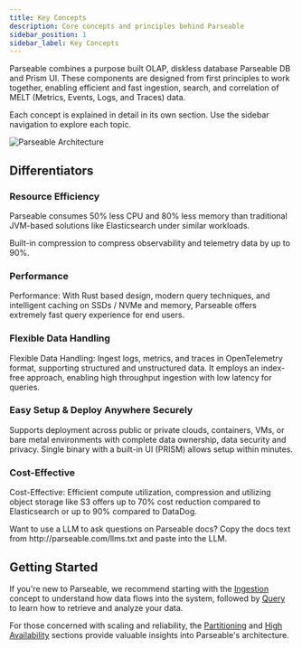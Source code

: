 ```yaml
---
title: Key Concepts
description: Core concepts and principles behind Parseable
sidebar_position: 1
sidebar_label: Key Concepts
---
```

Parseable combines a purpose built OLAP, diskless database Parseable DB and Prism UI. These components are designed from first principles to work together, enabling efficient and fast ingestion, search, and correlation of MELT (Metrics, Events, Logs, and Traces) data.

<Callout type="info">
Each concept is explained in detail in its own section. Use the sidebar navigation to explore each topic.
</Callout>

![Parseable Architecture](../static/architecture-overview.png)

## Differentiators

### Resource Efficiency

Parseable consumes 50% less CPU and 80% less memory than traditional JVM-based solutions like Elasticsearch under similar workloads.

Built-in compression to compress observability and telemetry data by up to 90%.

### Performance

Performance: With Rust based design, modern query techniques, and intelligent caching on SSDs / NVMe and memory, Parseable offers extremely fast query experience for end users.

### Flexible Data Handling

Flexible Data Handling: Ingest logs, metrics, and traces in OpenTelemetry format, supporting structured and unstructured data. It employs an index-free approach, enabling high throughput ingestion with low latency for queries.

### Easy Setup & Deploy Anywhere Securely

Supports deployment across public or private clouds, containers, VMs, or bare metal environments with complete data ownership, data security and privacy. Single binary with a built-in UI (PRISM) allows setup within minutes.

### Cost-Effective

Cost-Effective: Efficient compute utilization, compression and utilizing object storage like S3 offers up to 70% cost reduction compared to Elasticsearch or up to 90% compared to DataDog.

<Callout type="info">
Want to use a LLM to ask questions on Parseable docs? Copy the docs text from http://parseable.com/llms.txt and paste into the LLM.
</Callout>

## Getting Started

If you're new to Parseable, we recommend starting with the [Ingestion](./ingestion.mdx) concept to understand how data flows into the system, followed by [Query](./query.mdx) to learn how to retrieve and analyze your data.

For those concerned with scaling and reliability, the [Partitioning](./partitioning.mdx) and [High Availability](./high-availability.mdx) sections provide valuable insights into Parseable's architecture.
